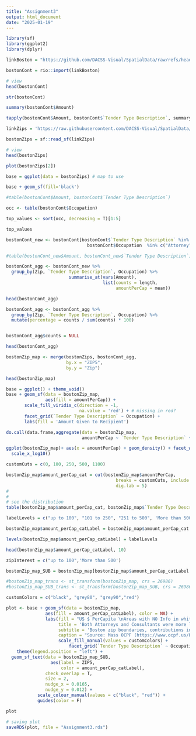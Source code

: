```yaml
---
title: "Assignment3"
output: html_document
date: "2025-01-19"
---
```


```r

library(sf)
library(ggplot2)
library(dplyr)

```


```r

linkBoston = "https://github.com/DACSS-Visual/SpatialData/raw/refs/heads/main/data/BostonContrib.xlsx"

bostonCont = rio::import(linkBoston)

# view
head(bostonCont)

```

```r

str(bostonCont)

```

```r

summary(bostonCont$Amount)

```


```r

tapply(bostonCont$Amount, bostonCont$`Tender Type Description`, summary)

```

```r

linkZips = 'https://raw.githubusercontent.com/DACSS-Visual/SpatialData/refs/heads/main/data/zip_codes.json'

bostonZips = sf::read_sf(linkZips)

# view
head(bostonZips)
```


```r

plot(bostonZips[2])

```

```r

base = ggplot(data = bostonZips) # map to use

base + geom_sf(fill='black') 

```

```r

#table(bostonCont$Amount, bostonCont$`Tender Type Description`)

```

```r

occ <- table(bostonCont$Occupation)

top_values <- sort(occ, decreasing = T)[1:5]

top_values

```

```r

bostonCont_new <- bostonCont[bostonCont$`Tender Type Description` %in% c("Check", "Credit Card") &
                               bostonCont$Occupation  %in% c("Attorney", "Consultant"), ]

#table(bostonCont_new$Amount, bostonCont_new$`Tender Type Description`)

```

```r

bostonCont_agg <- bostonCont_new %>% 
  group_by(Zip, `Tender Type Description`, Occupation) %>%
                        summarise_at(vars(Amount),
                                     list(counts = length,
                                          amountPerCap = mean))

head(bostonCont_agg)

```


```r

bostonCont_agg <- bostonCont_agg %>% 
  group_by(Zip, `Tender Type Description`, Occupation) %>% 
  mutate(percentage = counts / sum(counts) * 100)


bostonCont_agg$counts = NULL

```

```r
head(bostonCont_agg)
```


```r

bostonZip_map <- merge(bostonZips, bostonCont_agg,
                       by.x = "ZIP5",
                       by.y = "Zip")

head(bostonZip_map)

```

```r

base = ggplot() + theme_void() 
base + geom_sf(data = bostonZip_map,
               aes(fill = amountPerCap)) + 
       scale_fill_viridis_c(direction = -1,
                            na.value = 'red') + # missing in red?
       facet_grid(`Tender Type Description` ~ Occupation) +
       labs(fill = 'Amount Given to Recipient') 

```

```r

do.call(data.frame,aggregate(data = bostonZip_map,
                             amountPerCap ~ `Tender Type Description` + Occupation, fivenum))

```

```r

ggplot(bostonZip_map)+ aes(x = amountPerCap) + geom_density() + facet_wrap(~`Tender Type Description` + Occupation, ncol = 1) +
  scale_x_log10()

```

```r

customCuts = c(0, 100, 250, 500, 1100)

```

```r

bostonZip_map$amount_perCap_cat = cut(bostonZip_map$amountPerCap,
                                          breaks = customCuts, include.lowest = F,
                                          dig.lab = 5)
#
#
# see the distribution
table(bostonZip_map$amount_perCap_cat, bostonZip_map$`Tender Type Description`, bostonZip_map$Occupation)

```

```r

labelLevels = c("up to 100", "101 to 250", "251 to 500", 'More than 500')

bostonZip_map$amount_perCap_catLabel = bostonZip_map$amount_perCap_cat

levels(bostonZip_map$amount_perCap_catLabel) = labelLevels

head(bostonZip_map$amount_perCap_catLabel, 10)

```

```r

zipInterest = c("up to 100",'More than 500')

bostonZip_map_SUB = bostonZip_map[bostonZip_map$amount_perCap_catLabel %in% zipInterest, ]

#bostonZip_map_trans <- st_transform(bostonZip_map, crs = 26986)
#bostonZip_map_SUB_trans <- st_transform(bostonZip_map_SUB, crs = 26986)

```


```r

customColors = c("black", "grey80", "grey90","red")

plot <- base + geom_sf(data = bostonZip_map,
               aes(fill = amount_perCap_catLabel), color = NA) + 
               labs(fill = "US $ PerCapita \nAreas with NO Info in white",
                    title = 'Both Attorneys and Consultants were more likely \nto use Credit Cards for contributions over $500',
                    subtitle = 'Boston zip boundaries, contributions in 2024',
                    caption = "Source: Mass OCPF (https://www.ocpf.us/Home/Index)") +
                    scale_fill_manual(values = customColors) +
                        facet_grid(`Tender Type Description` ~ Occupation) +
    theme(legend.position = "left") +
  geom_sf_text(data = bostonZip_map_SUB,
                 aes(label = ZIP5,
                     color = amount_perCap_catLabel),
               check_overlap = T,
               size = 2,
               nudge_x = 0.0165,
               nudge_y = 0.012) +
            scale_colour_manual(values = c("black", "red")) + 
            guides(color = F)

plot

```

```r

# saving plot
saveRDS(plot, file = "Assignment3.rds")

```

